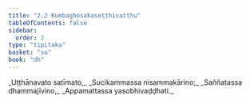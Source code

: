 ```yaml
---
title: "2.2 Kumbaghosakaseṭṭhivatthu"
tableOfContents: false
sidebar:
  order: 2
type: "tipitaka"
basket: "su"
book: "dh"
---
```



<DynamicBreadcrumb />

<Division number="24" book="dh" bookNo="18" page="16">

<Paragraph number="26" type="verses" book="dh">
_Uṭṭhānavato satīmato,_  
_Sucikammassa nisammakārino;_  
_Saññatassa dhammajīvino,_  
_Appamattassa yasobhivaḍḍhati._
</Paragraph>
</Division>